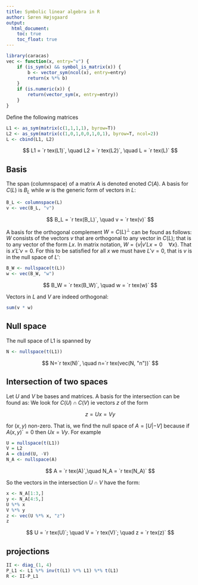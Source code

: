 ```yaml
---
title: Symbolic linear algebra in R
author: Søren Højsgaard
output:
  html_document:
    toc: true
    toc_float: true
---
```


```r
library(caracas)
vec <- function(x, entry="v") {
    if (is_sym(x) && symbol_is_matrix(x)) {
        b <- vector_sym(ncol(x), entry=entry)
        return(x %*% b)        
    }
    if (is.numeric(x)) {
        return(vector_sym(x, entry=entry))        
    }
}

```

Define the following matrices

```r
L1 <- as_sym(matrix(c(1,1,1,1), byrow=T))
L2 <- as_sym(matrix(c(1,0,1,0,0,1,0,1), byrow=T, ncol=2))
L <- cbind(L1, L2)
```

$$
L1 = `r tex(L1)`, \quad 
L2 = `r tex(L2)`, \quad 
L = `r tex(L)`
$$


## Basis

The span (columnspace) of a matrix $A$ is denoted enoted $C(A)$.
A basis for $C(L)$ is $B_L$ while $w$ is the generic form of vectors in $L$:

```r
B_L <- columnspace(L)
v <- vec(B_L, "v")
```

$$ B_L = `r tex(B_L)`, \quad v = `r tex(v)` $$

<!-- $`r tex(t(v))`$ -->

A basis for the orthogonal complement $W=C(L)^\perp$ can be found as follows:
$W$ consists of the vectors $v$ that are orthogonal to any vector in
$C(L)$; that is to any vector of the form $Lx$. In matrix notation,
$W=\{v|v' L x=0 \quad \forall x\}$. That is $x' L' v=0$. For this to
be satisfied for all $x$ we must have $L'v=0$, that is $v$ is in the
null space of $L'$:

```r
B_W <- nullspace(t(L))
w <- vec(B_W, "w")
```

$$
B_W = `r tex(B_W)`, \quad
w = `r tex(w)`
$$

Vectors in $L$ and $V$ are indeed orthogonal:
```r
sum(v * w)
```

## Null space

The null space of L1 is spanned by
```r
N <- nullspace(t(L1))
```

$$
N=`r tex(N)`, \quad
n=`r tex(vec(N, "n"))`
$$




## Intersection of two spaces

Let $U$ and $V$ be bases and matrices. A basis for the intersection can be found as:
We look for $C(U)\cap C(V)$ ie vectors $z$ of the form

$$
	z = Ux = Vy
$$

for $(x,y)$ non-zero. That is, we find the null space of $A=[U | - V]$ because if $A(x,y)´=0$ then $Ux=Vy$. For example

```r
U = nullspace(t(L1))
V = L2
A = cbind(U, -V)
N_A <- nullspace(A)
```

$$
A = `r tex(A)`,\quad
N_A = `r tex(N_A)`
$$

So the vectors in the intersection $U\cap V$ have the form:
```r
x <- N_A[1:3,]
y <- N_A[4:5,]
U %*% x
V %*% y
z <- vec(U %*% x, "z")
z
```

$$
U = `r tex(U)`; \quad
V = `r tex(V)`; \quad
z = `r tex(z)`
$$

##  projections

```r
II <- diag_(1, 4)
P_L1 <- L1 %*% inv(t(L1) %*% L1) %*% t(L1)
R <- II-P_L1
```
